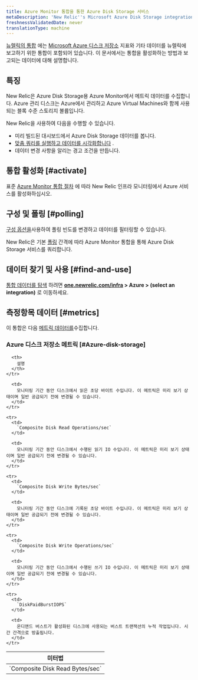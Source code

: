 ```yaml
---
title: Azure Monitor 통합을 통한 Azure Disk Storage 서비스
metaDescription: 'New Relic''s Microsoft Azure Disk Storage integration: what data it reports and how to enable it.'
freshnessValidatedDate: never
translationType: machine
---
```


[뉴렐릭의 통합](/docs/infrastructure/introduction-infra-monitoring) 에는 [Microsoft Azure 디스크 저장소](https://azure.microsoft.com/en-us/products/storage/disks/) 지표와 기타 데이터를 뉴렐릭에 보고하기 위한 통합이 포함되어 있습니다. 이 문서에서는 통합을 활성화하는 방법과 보고되는 데이터에 대해 설명합니다.

## 특징

New Relic은 Azure Disk Storage용 Azure Monitor에서 메트릭 데이터를 수집합니다. Azure 관리 디스크는 Azure에서 관리하고 Azure Virtual Machines와 함께 사용되는 블록 수준 스토리지 볼륨입니다.

New Relic을 사용하여 다음을 수행할 수 있습니다.

* 미리 빌드된 대시보드에서 Azure Disk Storage 데이터를 봅니다.
* [맞춤 쿼리를 실행하고 데이터를 시각화합니다](/docs/infrastructure/integrations-getting-started/getting-started/use-integration-data-new-relic-insights) .
* 데이터 변경 사항을 알리는 경고 조건을 만듭니다.

## 통합 활성화 [#activate]

표준 [Azure Monitor 통합 절차](/docs/infrastructure/microsoft-azure-integrations/azure-integrations-list/azure-monitor) 에 따라 New Relic 인프라 모니터링에서 Azure 서비스를 활성화하십시오.

## 구성 및 폴링 [#polling]

[구성 옵션을](/docs/infrastructure/microsoft-azure-integrations/azure-integrations-list/azure-monitor/#settings)사용하여 폴링 빈도를 변경하고 데이터를 필터링할 수 있습니다.

New Relic은 기본 [폴링](/docs/infrastructure/microsoft-azure-integrations/azure-integrations-list/azure-monitor/#settings) 간격에 따라 Azure Monitor 통합을 통해 Azure Disk Storage 서비스를 쿼리합니다.

## 데이터 찾기 및 사용 [#find-and-use]

[통합 데이터를 탐색](/docs/infrastructure/integrations/find-use-infrastructure-integration-data) 하려면 <DNT>**[one.newrelic.com/infra](https://one.newrelic.com/infra) &gt; Azure &gt; (select an integration)**</DNT> 로 이동하세요.

## 측정항목 데이터 [#metrics]

이 통합은 다음 [메트릭 데이터를](/docs/infrastructure/integrations-getting-started/getting-started/understand-integration-data-data-types#metric)수집합니다.

### Azure 디스크 저장소 메트릭 [#Azure-disk-storage]

<table>
  <thead>
    <tr>
      <th style={{ width: "300px" }}>
        미터법
      </th>

      <th>
        설명
      </th>
    </tr>
  </thead>

  <tbody>
    <tr>
      <td>
        `Composite Disk Read Bytes/sec`
      </td>

      <td>
        모니터링 기간 동안 디스크에서 읽은 초당 바이트 수입니다. 이 메트릭은 미리 보기 상태이며 일반 공급되기 전에 변경될 수 있습니다.
      </td>
    </tr>

    <tr>
      <td>
        `Composite Disk Read Operations/sec`
      </td>

      <td>
        모니터링 기간 동안 디스크에서 수행된 읽기 IO 수입니다. 이 메트릭은 미리 보기 상태이며 일반 공급되기 전에 변경될 수 있습니다.
      </td>
    </tr>

    <tr>
      <td>
        `Composite Disk Write Bytes/sec`
      </td>

      <td>
        모니터링 기간 동안 디스크에 기록된 초당 바이트 수입니다. 이 메트릭은 미리 보기 상태이며 일반 공급되기 전에 변경될 수 있습니다.
      </td>
    </tr>

    <tr>
      <td>
        `Composite Disk Write Operations/sec`
      </td>

      <td>
        모니터링 기간 동안 디스크에서 수행된 쓰기 IO 수입니다. 이 메트릭은 미리 보기 상태이며 일반 공급되기 전에 변경될 수 있습니다.
      </td>
    </tr>

    <tr>
      <td>
        `DiskPaidBurstIOPS`
      </td>

      <td>
        온디맨드 버스트가 활성화된 디스크에 사용되는 버스트 트랜잭션의 누적 작업입니다. 시간 간격으로 방출됩니다.
      </td>
    </tr>
  </tbody>
</table>